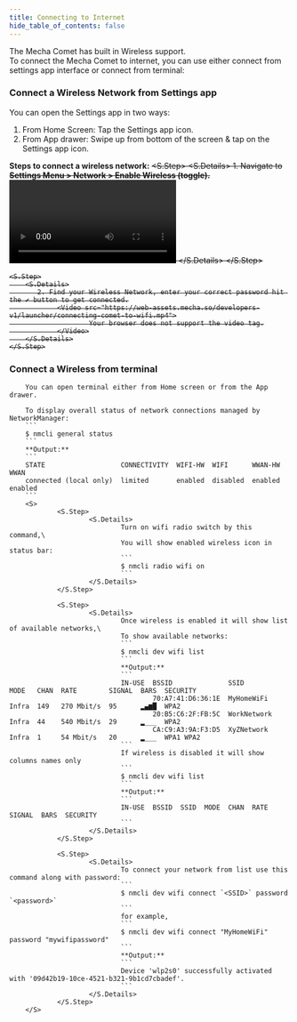```yaml
---
title: Connecting to Internet
hide_table_of_contents: false
---
```


The Mecha Comet has built in Wireless support.\
To connect the Mecha Comet to internet, you can use either connect from settings app interface or connect from terminal:

### Connect a Wireless Network from Settings app

You can open the Settings app in two ways:
1. From Home Screen: Tap the Settings app icon.
2. From App drawer: Swipe up from bottom of the screen & tap on the Settings app icon.

**Steps to connect a wireless network:**
<S>
    <S.Step>
        <S.Details>
            1. Navigate to **Settings Menu > Network > Enable Wireless (toggle).** 
                <Video src="https://web-assets.mecha.so/developers-v1/launcher/available-network.mp4">
                        Your browser does not support the video tag.
                </Video>
        </S.Details>
    </S.Step>

    <S.Step>
        <S.Details>
           2. Find your Wireless Network, enter your correct password hit the ✔️ button to get connected.
                <Video src="https://web-assets.mecha.so/developers-v1/launcher/connecting-comet-to-wifi.mp4">
                        Your browser does not support the video tag.
                </Video>
        </S.Details>
    </S.Step>

</S>

### Connect a Wireless from terminal

        You can open terminal either from Home screen or from the App drawer.

        To display overall status of network connections managed by NetworkManager:
        ```
        $ nmcli general status
        ```
        **Output:**
        ```
        STATE                   CONNECTIVITY  WIFI-HW  WIFI      WWAN-HW  WWAN
        connected (local only)  limited       enabled  disabled  enabled  enabled
        ```
        <S>
                <S.Step>
                        <S.Details>
                                Turn on wifi radio switch by this command,\
                                You will show enabled wireless icon in status bar:
                                ```
                                $ nmcli radio wifi on
                                ```
                        </S.Details>
                </S.Step>

                <S.Step>
                        <S.Details>
                                Once wireless is enabled it will show list of available networks,\
                                To show available networks:
                                ```
                                $ nmcli dev wifi list
                                ```
                                **Output:**
                                ```
                                IN-USE  BSSID              SSID                 MODE   CHAN  RATE        SIGNAL  BARS  SECURITY
                                        70:A7:41:D6:36:1E  MyHomeWiFi           Infra  149   270 Mbit/s  95      ▂▄▆█  WPA2
                                        20:B5:C6:2F:FB:5C  WorkNetwork          Infra  44    540 Mbit/s  29      ▂___  WPA2
                                        CA:C9:A3:9A:F3:D5  XyZNetwork           Infra  1     54 Mbit/s   20      ▂___  WPA1 WPA2
                                ```
                                If wireless is disabled it will show columns names only
                                ```
                                $ nmcli dev wifi list
                                ```
                                **Output:**
                                ```
                                IN-USE  BSSID  SSID  MODE  CHAN  RATE  SIGNAL  BARS  SECURITY
                                ```
                        </S.Details>
                </S.Step>

                <S.Step>
                        <S.Details>
                                To connect your network from list use this command along with password:
                                ```
                                $ nmcli dev wifi connect `<SSID>` password `<password>`
                                ```
                                for example,
                                ```
                                $ nmcli dev wifi connect "MyHomeWiFi" password "mywifipassword"
                                ```
                                **Output:**
                                ```
                                Device 'wlp2s0' successfully activated with '09d42b19-10ce-4521-b321-9b1cd7cbadef'.
                                ```
                        </S.Details>
                </S.Step>
        </S>
